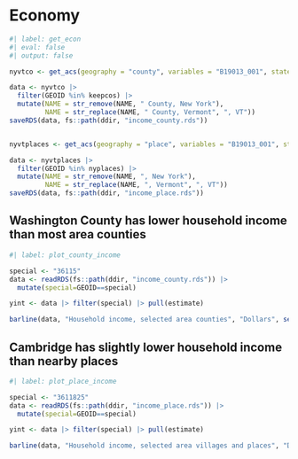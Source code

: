 # Economy

```r
#| label: get_econ
#| eval: false
#| output: false

nyvtco <- get_acs(geography = "county", variables = "B19013_001", state = c("NY", "VT"), year = 2023)

data <- nyvtco |> 
  filter(GEOID %in% keepcos) |>
  mutate(NAME = str_remove(NAME, " County, New York"),
         NAME = str_replace(NAME, " County, Vermont", ", VT"))
saveRDS(data, fs::path(ddir, "income_county.rds"))


nyvtplaces <- get_acs(geography = "place", variables = "B19013_001", state = c("NY", "VT"), year = 2023)

data <- nyvtplaces |> 
  filter(GEOID %in% nyplaces) |>
  mutate(NAME = str_remove(NAME, ", New York"),
         NAME = str_replace(NAME, ", Vermont", ", VT"))
saveRDS(data, fs::path(ddir, "income_place.rds"))

```

## Washington County has lower household income than most area counties

```r
#| label: plot_county_income

special <- "36115"
data <- readRDS(fs::path(ddir, "income_county.rds")) |> 
  mutate(special=GEOID==special)

yint <- data |> filter(special) |> pull(estimate)

barline(data, "Household income, selected area counties", "Dollars", seq(0, 100e3, 5e3), yint)

```

## Cambridge has slightly lower household income than nearby places

```r
#| label: plot_place_income

special <- "3611825"
data <- readRDS(fs::path(ddir, "income_place.rds")) |> 
  mutate(special=GEOID==special)

yint <- data |> filter(special) |> pull(estimate)

barline(data, "Household income, selected area villages and places", "Dollars", seq(0, 100e3, 5e3), yint)

```

